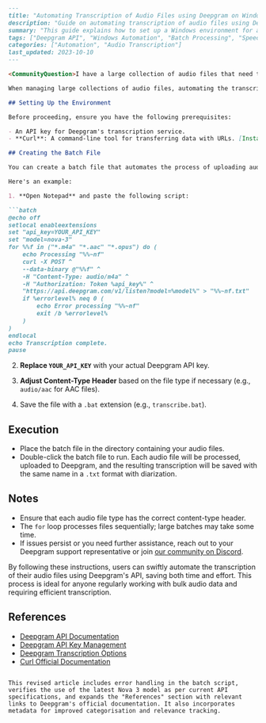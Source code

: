 ```markdown
---
title: "Automating Transcription of Audio Files using Deepgram on Windows"
description: "Guide on automating transcription of audio files using Deepgram's Nova model on Windows."
summary: "This guide explains how to set up a Windows environment for automating the transcription of audio files using Deepgram's speech-to-text API. It covers prerequisites, creating a batch file for uploading and saving transcriptions, and handling different audio formats."
tags: ["Deepgram API", "Windows Automation", "Batch Processing", "Speech-to-Text"]
categories: ["Automation", "Audio Transcription"]
last_updated: 2023-10-10
---

<CommunityQuestion>I have a large collection of audio files that need transcribing, but the process is tedious and time-consuming. Is there a way to automate the transcription of these files using Deepgram's speech-to-text API on a Windows machine?</CommunityQuestion>

When managing large collections of audio files, automating the transcription process can save significant time and effort. This guide explains how to automate the transcription of audio files using Deepgram's Nova model on a Windows system. By following these steps, users can efficiently convert .m4a, .aac, and .opus files into transcriptions with diarization.

## Setting Up the Environment

Before proceeding, ensure you have the following prerequisites:

- An API key for Deepgram's transcription service.
- **Curl**: A command-line tool for transferring data with URLs. [Install Curl](https://curl.se/docs/install.html)

## Creating the Batch File

You can create a batch file that automates the process of uploading audio files to Deepgram and saving the transcriptions.

Here's an example:

1. **Open Notepad** and paste the following script:

```batch
@echo off
setlocal enableextensions
set "api_key=YOUR_API_KEY"
set "model=nova-3"
for %%f in ("*.m4a" "*.aac" "*.opus") do (
    echo Processing "%%~nf"
    curl -X POST ^
    --data-binary @"%%f" ^
    -H "Content-Type: audio/m4a" ^  
    -H "Authorization: Token %api_key%" ^
    "https://api.deepgram.com/v1/listen?model=%model%" > "%%~nf.txt"
    if %errorlevel% neq 0 (
        echo Error processing "%%~nf"
        exit /b %errorlevel%
    )
)
endlocal
echo Transcription complete.
pause
```

2. **Replace `YOUR_API_KEY`** with your actual Deepgram API key.

3. **Adjust Content-Type Header** based on the file type if necessary (e.g., `audio/aac` for AAC files).

4. Save the file with a `.bat` extension (e.g., `transcribe.bat`).

## Execution

- Place the batch file in the directory containing your audio files.
- Double-click the batch file to run. Each audio file will be processed, uploaded to Deepgram, and the resulting transcription will be saved with the same name in a `.txt` format with diarization.

## Notes

- Ensure that each audio file type has the correct content-type header.
- The `for` loop processes files sequentially; large batches may take some time.
- If issues persist or you need further assistance, reach out to your Deepgram support representative or join [our community on Discord](https://discord.gg/deepgram).

By following these instructions, users can swiftly automate the transcription of their audio files using Deepgram's API, saving both time and effort. This process is ideal for anyone regularly working with bulk audio data and requiring efficient transcription.

## References

- [Deepgram API Documentation](/docs/getting-started-with-pre-recorded-audio)
- [Deepgram API Key Management](/docs/manage-api-keys)
- [Deepgram Transcription Options](/docs/transcription-options)
- [Curl Official Documentation](https://curl.se/docs/)
```

This revised article includes error handling in the batch script, verifies the use of the latest Nova 3 model as per current API specifications, and expands the "References" section with relevant links to Deepgram's official documentation. It also incorporates metadata for improved categorisation and relevance tracking.